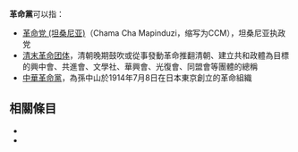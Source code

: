 '''革命黨'''可以指：
* [[革命党_(坦桑尼亚)|革命党 (坦桑尼亚)]]（Chama Cha Mapinduzi，缩写为CCM），坦桑尼亚执政党
* [[清末革命团体|清末革命团体]]，清朝晚期鼓吹或從事發動革命推翻清朝、建立共和政體為目標的興中會、共進會、文學社、華興會、光復會、同盟會等團體的總稱
* [[中華革命黨|中華革命黨]]，為孫中山於1914年7月8日在日本東京創立的革命組織

== 相關條目 ==
*{{lookfrom}}
*{{lookfrom|革命党}}

{{disambig|G|Cat=三字政黨消歧義}}